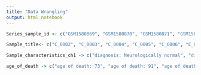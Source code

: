 ```yaml
---
title: "Data Wrangling"
output: html_notebook
---
```



```r
Series_sample_id <- c("GSM1580869", "GSM1580870", "GSM1580871", "GSM1580872", "GSM1580873", "GSM1580874", "GSM1580875", "GSM1580876", "GSM1580877", "GSM1580878", "GSM1580879", "GSM1580880", "GSM1580881", "GSM1580882", "GSM1580883", "GSM1580884", "GSM1580885", "GSM1580886", "GSM1580887", "GSM1580888", "GSM1580889", "GSM1580890", "GSM1580891", "GSM1580892", "GSM1580893", "GSM1580894", "GSM1580895", "GSM1580896", "GSM1580897", "GSM1580898", "GSM1580899", "GSM1580900", "GSM1580901", "GSM1580902", "GSM1580903", "GSM1580904", "GSM1580905", "GSM1580906", "GSM1580907", "GSM1580908", "GSM1580909", "GSM1580910", "GSM1580911", "GSM1580912", "GSM1580913", "GSM1580914", "GSM1580915", "GSM1580916")

Sample_title<- c("C_0002", "C_0003", "C_0004", "C_0005", "C_0006", "C_0008", "C_0009", "C_0010", "C_0011", "C_0012", "C_0013", "C_0014", "C_0015", "C_0016", "C_0017", "C_0018", "C_0019", "C_0020", "C_0021", "C_0022", "C_0023", "C_0024", "C_0025", "C_0026", "C_0029", "C_0031", "C_0032", "C_0033", "C_0035", "C_0036", "C_0037", "C_0038", "C_0039", "C_0050", "C_0053", "C_0060", "C_0061", "C_0062", "C_0065", "C_0069", "C_0070", "C_0071", "C_0075", "C_0076", "C_0077", "C_0081", "C_0082", "C_0083", "C_0087", "H_0001", "H_0002", "H_0003", "H_0005", "H_0006", "H_0007", "H_0008", "H_0009", "H_0010", "H_0012", "H_0013", "H_0539", "H_0657", "H_0658", "H_0681", "H_0695", "H_0700", "H_0726", "H_0740", "H_0750")

Sample_characteristics_ch1 -> c("diagnosis: Neurologically normal", "diagnosis: Neurologically normal", "diagnosis: Neurologically normal", "diagnosis: Neurologically normal", "diagnosis: Neurologically normal", "diagnosis: Neurologically normal", "diagnosis: Neurologically normal", "diagnosis: Neurologically normal", "diagnosis: Neurologically normal", "diagnosis: Neurologically normal", "diagnosis: Neurologically normal", "diagnosis: Neurologically normal", "diagnosis: Neurologically normal", "diagnosis: Neurologically normal", "diagnosis: Neurologically normal", "diagnosis: Neurologically normal", "diagnosis: Neurologically normal", "diagnosis: Neurologically normal", "diagnosis: Neurologically normal", "diagnosis: Neurologically normal", "diagnosis: Neurologically normal", "diagnosis: Neurologically normal", "diagnosis: Neurologically normal", "diagnosis: Neurologically normal", "diagnosis: Neurologically normal", "diagnosis: Neurologically normal", "diagnosis: Neurologically normal", "diagnosis: Neurologically normal", "diagnosis: Neurologically normal", "diagnosis: Neurologically normal", "diagnosis: Neurologically normal", "diagnosis: Neurologically normal", "diagnosis: Neurologically normal", "diagnosis: Neurologically normal", "diagnosis: Neurologically normal", "diagnosis: Neurologically normal", "diagnosis: Neurologically normal", "diagnosis: Neurologically normal", "diagnosis: Neurologically normal", "diagnosis: Neurologically normal", "diagnosis: Neurologically normal", "diagnosis: Neurologically normal", "diagnosis: Neurologically normal", "diagnosis: Neurologically normal", "diagnosis: Huntington's Disease", "diagnosis: Huntington's Disease", "diagnosis: Huntington's Disease", "diagnosis: Huntington's Disease", "diagnosis: Huntington's Disease", "diagnosis: Huntington's Disease", "diagnosis: Huntington's Disease", "diagnosis: Huntington's Disease", "diagnosis: Huntington's Disease", "diagnosis: Huntington's Disease", "diagnosis: Huntington's Disease", "diagnosis: Huntington's Disease", "diagnosis: Huntington's Disease", "diagnosis: Huntington's Disease", "diagnosis: Huntington's Disease", "diagnosis: Huntington's Disease", "diagnosis: Huntington's Disease", "diagnosis: Huntington's Disease", "diagnosis: Huntington's Disease", "diagnosis: Huntington's Disease", "diagnosis: Huntington's Disease")

age_of_death -> c("age of death: 73", "age of death: 91", "age of death: 82", "age of death: 97", "age of death: 86", "age of death: 91", "age of death: 81", "age of death: 79", "age of death: 63", "age of death: 66", "age of death: 69", "age of death: 79", "age of death: 61", "age of death: 58", "age of death: 70", "age of death: 66", "age of death: 73", "age of death: 60", "age of death: 76", "age of death: 61", "age of death: 62", "age of death: 69", "age of death: 61", "age of death: 88", "age of death: 93", "age of death: 53", "age of death: 57", "age of death: 43", "age of death: 46", "age of death: 40", "age of death: 44", "age of death: 57", "age of death: 80", "age of death: 74", "age of death: 69", "age of death: 76", "age of death: 78", "age of death: 87", "age of death: 86", "age of death: 54", "age of death: 68", "age of death: 106", "age of death: 52", "age of death: 46", "age of death: 36", "age of death: 55", "age of death: 57", "age of death: 66", "age of death: 64", "age of death: 55", "age of death: 69", "age of death: 71", "age of death: 48", "age of death: 40", "age of death: 72", "age of death: 43", "age of death: 68", "age of death: 59", "age of death: 68", "age of death: 57", "age of death: 54", "age of death: 61", "age of death: 48", "age of death: 69", "age of death: 55", "age of death: 50", "age of death: 50", "age of death: 75", "age of death: 53")



```
